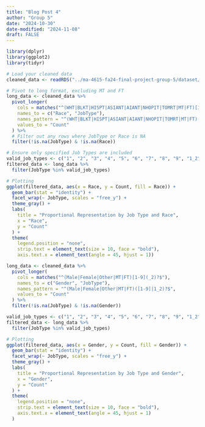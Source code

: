 ```yaml
---
title: "Blog Post 4"
author: "Group 5" 
date: "2024-10-30"
date-modified: "2024-11-08"
draft: FALSE
---
```


```r
library(dplyr)
library(ggplot2)
library(tidyr)

# Load your cleaned data
cleaned_data <- readRDS("../ma-4615-fa24-final-project-group-5/dataset/Cleaned_Employment2017.rds")

# Pivot to long format, excluding MT and FT
long_data <- cleaned_data %>%
  pivot_longer(
    cols = matches("^(WHT|BLKT|HISPT|ASIANT|AIANT|NHOPIT|TOMRT|MT|FT)[1-9](_2)?$"),
    names_to = c("Race", "JobType"),
    names_pattern = "^(WHT|BLKT|HISPT|ASIANT|AIANT|NHOPIT|TOMRT|MT|FT)([1-9]|1_2)?",
    values_to = "Count"
  ) %>%
  # Filter out any rows where JobType or Race is NA
  filter(!is.na(JobType) & !is.na(Race))

# Ensure only specified Job Types are included
valid_job_types <- c("1", "2", "3", "4", "5", "6", "7", "8", "9", "1_2")
filtered_data <- long_data %>%
  filter(JobType %in% valid_job_types)

# Plotting
ggplot(filtered_data, aes(x = Race, y = Count, fill = Race)) +
  geom_bar(stat = "identity") +
  facet_wrap(~ JobType, scales = "free_y") +
  theme_gray() +
  labs(
    title = "Proportional Representation by Job Type and Race",
    x = "Race",
    y = "Count"
  ) +
  theme(
    legend.position = "none",
    strip.text = element_text(size = 10, face = "bold"),
    axis.text.x = element_text(angle = 45, hjust = 1))
```


```r
long_data <- cleaned_data %>%
  pivot_longer(
    cols = matches("^(Male|Female|Other|MT|FT)[1-9](_2)?$"),
    names_to = c("Gender", "JobType"),
    names_pattern = "^(Male|Female|Other|MT|FT)([1-9]|1_2)?$",
    values_to = "Count"
  ) %>%
  filter(!is.na(JobType) & !is.na(Gender))

valid_job_types <- c("1", "2", "3", "4", "5", "6", "7", "8", "9", "1_2")
filtered_data <- long_data %>%
  filter(JobType %in% valid_job_types)

# Plotting
ggplot(filtered_data, aes(x = Gender, y = Count, fill = Gender)) +
  geom_bar(stat = "identity") +
  facet_wrap(~ JobType, scales = "free_y") +
  theme_gray() +
  labs(
    title = "Proportional Representation by Job Type and Gender",
    x = "Gender",
    y = "Count"
  ) +
  theme(
    legend.position = "none",
    strip.text = element_text(size = 10, face = "bold"),
    axis.text.x = element_text(angle = 45, hjust = 1)
  )

```